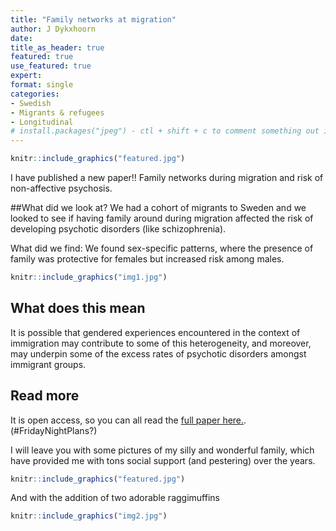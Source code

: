 ```yaml
---
title: "Family networks at migration"
author: J Dykxhoorn
date: 
title_as_header: true
featured: true
use_featured: true
expert: 
format: single 
categories: 
- Swedish
- Migrants & refugees
- Longitudinal
# install.packages("jpeg") - ctl + shift + c to comment something out inside of the ``` r sections
---
```


```r
knitr::include_graphics("featured.jpg")
```



I have published a new paper!! Family networks during migration and risk of non-affective psychosis. 

##What did we look at?
We had a cohort of migrants to Sweden and we looked to see if having family around during migration affected the risk of developing psychotic disorders (like schizophrenia).

What did we find: We found sex-specific patterns, where the presence of family was protective for females but increased risk among males.
```r
knitr::include_graphics("img1.jpg")
```

## What does this mean
It is possible that gendered experiences encountered in the context of immigration may contribute to some of this heterogeneity, and moreover, may underpin some of the excess rates of psychotic disorders amongst immigrant groups.

## Read more 
It is open access, so you can all read the [full paper here.](https://www.sciencedirect.com/science/article/pii/S0920996419300477#f0010). (#FridayNightPlans?)

I will leave you with some pictures of my silly and wonderful family, which have provided me with tons social support (and pestering) over the years.

```r
knitr::include_graphics("featured.jpg")
```


And with the addition of two adorable raggimuffins
```r
knitr::include_graphics("img2.jpg")
```





